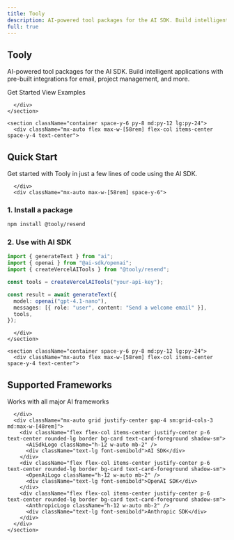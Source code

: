 ```yaml
---
title: Tooly
description: AI-powered tool packages for the AI SDK. Build intelligent applications with pre-built integrations for email, project management, and more.
full: true
---
```



<div className="flex min-h-screen flex-col">
  <main className="flex-1">
    <section className="container flex flex-col items-center justify-center space-y-6 py-8 md:py-12 lg:py-24">
      <div className="mx-auto flex max-w-[58rem] flex-col items-center space-y-4 text-center">

# <span className="bg-gradient-to-r from-blue-600 to-purple-600 bg-clip-text text-transparent">Tooly</span>

AI-powered tool packages for the AI SDK. Build intelligent applications with pre-built integrations for email, project management, and more.

<div className="space-x-4">
  <Link
    href="/docs"
    className="inline-flex h-10 items-center justify-center rounded-md bg-primary px-8 py-2 text-sm font-medium text-primary-foreground ring-offset-background transition-colors hover:bg-primary/90 focus-visible:outline-none focus-visible:ring-2 focus-visible:ring-ring focus-visible:ring-offset-2 disabled:pointer-events-none disabled:opacity-50"
  >
    Get Started
  </Link>
  <Link
    href="/docs/examples"
    className="inline-flex h-10 items-center justify-center rounded-md border border-input bg-background px-8 py-2 text-sm font-medium ring-offset-background transition-colors hover:bg-accent hover:text-accent-foreground focus-visible:outline-none focus-visible:ring-2 focus-visible:ring-ring focus-visible:ring-offset-2 disabled:pointer-events-none disabled:opacity-50"
  >
    View Examples
  </Link>
</div>

      </div>
    </section>

    <section className="container space-y-6 py-8 md:py-12 lg:py-24">
      <div className="mx-auto flex max-w-[58rem] flex-col items-center space-y-4 text-center">

## Quick Start

Get started with Tooly in just a few lines of code using the AI SDK.

      </div>
      <div className="mx-auto max-w-[58rem] space-y-6">

### 1. Install a package

```bash
npm install @tooly/resend
```

### 2. Use with AI SDK

```typescript
import { generateText } from "ai";
import { openai } from "@ai-sdk/openai";
import { createVercelAITools } from "@tooly/resend";

const tools = createVercelAITools("your-api-key");

const result = await generateText({
  model: openai("gpt-4.1-nano"),
  messages: [{ role: "user", content: "Send a welcome email" }],
  tools,
});
```

      </div>
    </section>

    <section className="container space-y-6 py-8 md:py-12 lg:py-24">
      <div className="mx-auto flex max-w-[58rem] flex-col items-center space-y-4 text-center">

## Supported Frameworks

Works with all major AI frameworks

      </div>
      <div className="mx-auto grid justify-center gap-4 sm:grid-cols-3 md:max-w-[48rem]">
        <div className="flex flex-col items-center justify-center p-6 text-center rounded-lg border bg-card text-card-foreground shadow-sm">
          <AiSdkLogo className="h-12 w-auto mb-2" />
          <div className="text-lg font-semibold">AI SDK</div>
        </div>
        <div className="flex flex-col items-center justify-center p-6 text-center rounded-lg border bg-card text-card-foreground shadow-sm">
          <OpenAiLogo className="h-12 w-auto mb-2" />
          <div className="text-lg font-semibold">OpenAI SDK</div>
        </div>
        <div className="flex flex-col items-center justify-center p-6 text-center rounded-lg border bg-card text-card-foreground shadow-sm">
          <AnthropicLogo className="h-12 w-auto mb-2" />
          <div className="text-lg font-semibold">Anthropic SDK</div>
        </div>
      </div>
    </section>
  </main>
</div> 